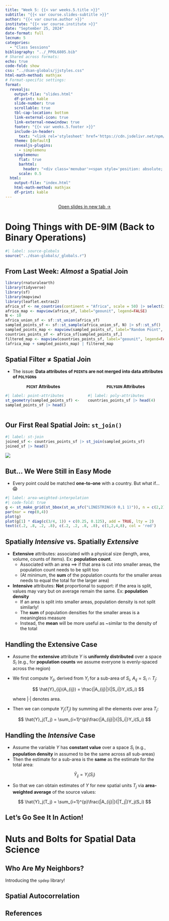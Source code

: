 ```yaml
---
title: "Week 5: {{< var weeks.5.title >}}"
subtitle: "{{< var course.slides-subtitle >}}"
author: "{{< var course.author >}}"
institute: "{{< var course.institute >}}"
date: "September 25, 2024"
date-format: full
lecnum: 5
categories:
  - "Class Sessions"
bibliography: "../_PPOL6805.bib"
# Shared across formats:
echo: true
code-fold: show
css: "../dsan-globals/jjstyles.css"
html-math-method: mathjax
# Format-specific settings:
format:
  revealjs:
    output-file: "slides.html"
    df-print: kable
    slide-number: true
    scrollable: true
    tbl-cap-location: bottom
    link-external-icon: true
    link-external-newwindow: true
    footer: "{{< var weeks.5.footer >}}"
    include-in-header:
      text: "<link rel='stylesheet' href='https://cdn.jsdelivr.net/npm/bootstrap-icons@1.11.3/font/bootstrap-icons.min.css'>"
    theme: [default]
    revealjs-plugins:
      - simplemenu
    simplemenu:
      flat: true
      barhtml:
        header: "<div class='menubar'><span style='position: absolute; left: 8; padding-left: 8px;'><a href='./index.html'>&larr; Return to Notes</a></span><ul class='menu'></ul></div>"
      scale: 0.5
  html:
    output-file: "index.html"
    html-math-method: mathjax
    df-print: kable
---
```


::: {.content-visible unless-format="revealjs"}

<center class='mb-3'>
<a class="h2" href="./slides.html" target="_blank">Open slides in new tab &rarr;</a>
</center>

:::

# Doing Things with DE-9IM (Back to Binary Operations) {data-stack-name="Binary Operations"}

::: {.hidden}

```r
#| label: source-globals
source("../dsan-globals/_globals.r")
```

:::

## From Last Week: *Almost* a Spatial Join {.smaller .crunch-title .leaflet-350}

```r
library(rnaturalearth)
library(tidyverse)
library(sf)
library(mapview)
library(leaflet.extras2)
africa_sf <- ne_countries(continent = "Africa", scale = 50) |> select(iso_a3, geounit)
africa_map <- mapview(africa_sf, label="geounit", legend=FALSE)
N <- 10
africa_union_sf <- sf::st_union(africa_sf)
sampled_points_sf <- sf::st_sample(africa_union_sf, N) |> sf::st_sf() |> mutate(temp = runif(N, 0, 100))
sampled_points_map <- mapview(sampled_points_sf, label="Random Point", col.regions=cbPalette[1], legend=FALSE)
countries_points_sf <- africa_sf[sampled_points_sf,]
filtered_map <- mapview(countries_points_sf, label="geounit", legend=FALSE) + sampled_points_map
(africa_map + sampled_points_map) | filtered_map
```

## Spatial Filter $\neq$ Spatial Join {.smaller .smaller-table}

* The issue: **Data attributes of `POINT`s are not merged into data attributes of `POLYGON`s**

::: {.columns}
::: {.column width="50%"}

<center>**`POINT` Attributes**</center>

```r
#| label: point-attributes
st_geometry(sampled_points_sf) <- c("geom")
sampled_points_sf |> head()
```

:::
::: {.column width="50%"}

<center>**`POLYGON` Attributes**</center>

```r
#| label: poly-attributes
countries_points_sf |> head(4)
```

:::
:::

## Our First Real Spatial Join: `st_join()` {.smaller .crunch-title .title-12}

```r
#| label: st-join
joined_sf <- countries_points_sf |> st_join(sampled_points_sf)
joined_sf |> head()
```

![](images/dance_with_doge.gif){fig-align="center"}

## But... We Were Still in Easy Mode {.crunch-title}

* Every point could be matched **one-to-one** with a country. But what if... 😱

```r
#| label: area-weighted-interpolation
#| code-fold: true
g <- st_make_grid(st_bbox(st_as_sfc("LINESTRING(0 0,1 1)")), n = c(2,2))
par(mar = rep(0,4))
plot(g)
plot(g[1] * diag(c(3/4, 1)) + c(0.25, 0.125), add = TRUE, lty = 2)
text(c(.2, .8, .2, .8), c(.2, .2, .8, .8), c(1,2,4,8), col = 'red')
```

## Spatially *Intensive* vs. Spatially *Extensive* {.smaller .crunch-title .title-12}

* **Extensive** attributes: associated with a physical size (length, area, volume, counts of items). Ex: **population count**.
  * Associated with an area $\implies$ if that area is cut into smaller areas, the population count needs to be split too
  * (At minimum, the **sum** of the population counts for the smaller areas needs to equal the total for the larger area)
* **Intensive** attributes: **Not** proportional to support: if the area is split, values may vary but on average remain the same. Ex: **population density**
  * If an area is split into smaller areas, population density is not split similarly!
  * The **sum** of population densities for the smaller areas is a meaningless measure
  * Instead, the **mean** will be more useful as ~similar to the density of the total

## Handling the Extensive Case {.smaller .crunch-title}

* Assume the **extensive** attribute $Y$ is **uniformly distributed** over a space $S_i$ (e.g., for **population counts** we assume everyone is evenly-spaced across the region)
* We first compute $Y_{ij}$, derived from $Y_i$ for a sub-area of $S_i$, $A_{ij} = S_i \cap T_j$:

  $$
  \hat{Y}_{ij}(A_{ij}) = \frac{|A_{ij}|}{|S_i|}Y_i(S_i)
  $$

  where $|\cdot|$ denotes area.

* Then we can compute $Y_j(T_j)$ by summing all the elements over area $T_j$:

$$
\hat{Y}_j(T_j) = \sum_{i=1}^{p}\frac{|A_{ij}|}{|S_i|}Y_i(S_i)
$$

## Handling the *Intensive* Case {.smaller .crunch-title}

* Assume the variable $Y$ has **constant value** over a space $S_i$ (e.g., **population density** in assumed to be the same across all sub-areas)
* Then the estimate for a sub-area is the **same** as the estimate for the total area:

$$
\hat{Y}_{ij} = Y_i(S_i)
$$

* So that we can obtain estimates of $Y$ for new spatial units $T_j$ via **area-weighted average** of the source values:

$$
\hat{Y}_j(T_j) = \sum_{i=1}^{p}\frac{|A_{ij}|}{|T_j|}Y_j(S_i)
$$

## Let's Go See It In Action!



# Nuts and Bolts for Spatial Data Science

## Who Are My Neighbors?

Introducing the `spdep` library!

## Spatial Autocorrelation

## References

::: {#refs}
:::
